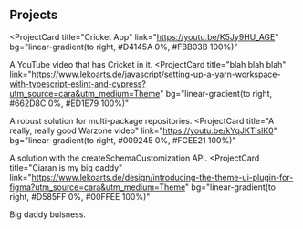 ## Projects

<ProjectCard
  title="Cricket App"
  link="https://youtu.be/K5Jy9HU_AGE"
  bg="linear-gradient(to right, #D4145A 0%, #FBB03B 100%)"
>
  A YouTube video that has Cricket in it.
</ProjectCard>
<ProjectCard
  title="blah blah blah"
  link="https://www.lekoarts.de/javascript/setting-up-a-yarn-workspace-with-typescript-eslint-and-cypress?utm_source=cara&utm_medium=Theme"
  bg="linear-gradient(to right, #662D8C 0%, #ED1E79 100%)"
>
  A robust solution for multi-package repositories.
</ProjectCard>
<ProjectCard
  title="A really, really good Warzone video"
  link="https://youtu.be/kYqJKTlslK0"
  bg="linear-gradient(to right, #009245 0%, #FCEE21 100%)"
>
  A solution with the createSchemaCustomization API.
</ProjectCard>
<ProjectCard
  title="Ciaran is my big daddy"
  link="https://www.lekoarts.de/design/introducing-the-theme-ui-plugin-for-figma?utm_source=cara&utm_medium=Theme"
  bg="linear-gradient(to right, #D585FF 0%, #00FFEE 100%)"
>
  Big daddy buisness.
</ProjectCard>
